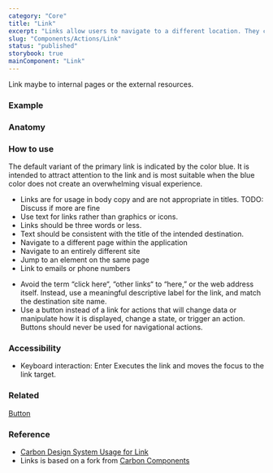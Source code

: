 ```yaml
---
category: "Core"
title: "Link"
excerpt: "Links allow users to navigate to a different location. They can be presented inside a paragraph or as standalone text."
slug: "Components/Actions/Link"
status: "published"
storybook: true
mainComponent: "Link"
---
```


Link maybe to internal pages or the external resources.

### Example

<FigmaImage url="https://www.figma.com/file/h0OBnVRCmPzMmCpYIYsj8H/Bridge-Documentation?node-id=241%3A1323" />

### Anatomy

<FigmaImage url="https://www.figma.com/file/h0OBnVRCmPzMmCpYIYsj8H/Bridge-Documentation?node-id=241%3A1422" />

### How to use

The default variant of the primary link is indicated by the color blue. It is intended to attract attention to the link and is most suitable when the blue color does not create an overwhelming visual experience.

<DoUse>

- Links are for usage in body copy and are not appropriate in titles. TODO: Discuss if more are fine
- Use text for links rather than graphics or icons.
- Links should be three words or less.
- Text should be consistent with the title of the intended destination.
- Navigate to a different page within the application
- Navigate to an entirely different site
- Jump to an element on the same page
- Link to emails or phone numbers

</DoUse>

<DoNotUse>

- Avoid the term “click here“, “other links“ to “here,” or the web address itself. Instead, use a meaningful descriptive label for the link, and match the destination site name.
- Use a button instead of a link for actions that will change data or manipulate how it is displayed, change a state, or trigger an action. Buttons should never be used for navigational actions.

</DoNotUse>

### Accessibility

- Keyboard interaction: Enter
  Executes the link and moves the focus to the link target.

### Related

[Button](?path=/docs/components-button--button-regular)

### Reference

- [Carbon Design System Usage for Link](https://www.carbondesignsystem.com/components/link/usage)
- Links is based on a fork from [Carbon Components](https://www.carbondesignsystem.com/components/link/code)
